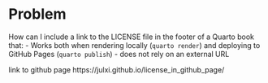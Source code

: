 # Problem

How can I include a link to the LICENSE file in the footer of a Quarto book that:
- Works both when rendering locally (`quarto render`) and deploying to GitHub Pages (`quarto publish`)
- does not rely on an external URL

link to github page https://julxi.github.io/license_in_github_page/